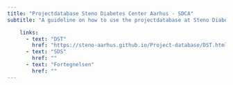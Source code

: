 ```yaml
---
title: "Projectdatabase Steno Diabetes Center Aarhus - SDCA"
subtitle: "A guideline on how to use the projectdatabase at Steno Diabetes Center Aarhus."

    links:
      - text: "DST"
        href: "https://steno-aarhus.github.io/Project-database/DST.html"
      - text: "SDS"
        href: ""
      - text: "Fortegnelsen"
        href: ""
---
```

